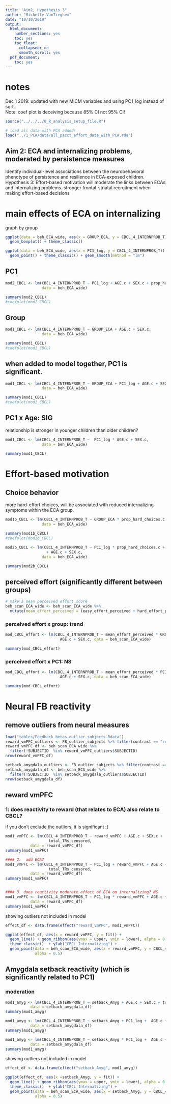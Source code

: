 ```yaml
---
title: "Aim2, Hypothesis 3"
author: "Michelle.VanTieghem"
date: "10/10/2019"
output:
  html_document:
    number_sections: yes
    toc: yes
    toc_float:
      collapsed: no
      smooth_scroll: yes
  pdf_document:
    toc: yes
---
```


# notes 
Dec 1 2019: updated with new MICM variables and using PC1_log instead of sqrt. \
Note: coef plot is deceiving because 85% CI not 95% CI!



```r
source("../../../0_R_analysis_setup_file.R")
```

```r
# load all data with PCA added!
load("../1_PCA/data/all_pacct_effort_data_with_PCA.rda")
```


## Aim 2: ECA and internalizing problems, moderated by persistence measures 
Identify individual-level associations between the neurobehavioral phenotype of persistence and resilience in ECA-exposed children. Hypothesis 3: Effort-based motivation will moderate the links between ECAs and internalizing problems. stronger frontal-striatal recruitment when making effort-based decisions


# main effects of ECA on internalizing
graph by group 
```r

ggplot(data = beh_ECA_wide, aes(x = GROUP_ECA, y = CBCL_4_INTERNPROB_T)) + 
  geom_boxplot() + theme_classic()
```

```r
ggplot(data = beh_ECA_wide, aes(x = PC1_log, y = CBCL_4_INTERNPROB_T)) + 
  geom_point() + theme_classic() + geom_smooth(method = "lm")
```

## PC1
```r
mod2_CBCL <- lm(CBCL_4_INTERNPROB_T ~ PC1_log + AGE.c + SEX.c + prop_hard_choices.c, 
                data = beh_ECA_wide)

summary(mod2_CBCL)
#coefplot(mod2_CBCL)
```

## Group 
```r
mod1_CBCL <- lm(CBCL_4_INTERNPROB_T ~ GROUP_ECA + AGE.c + SEX.c, 
                data = beh_ECA_wide)

summary(mod1_CBCL)
#coefplot(mod1_CBCL)
```

## when added to model together, PC1 is significant. 
```r

mod1_CBCL <- lm(CBCL_4_INTERNPROB_T ~ GROUP_ECA + PC1_log + AGE.c + SEX.c, 
                data = beh_ECA_wide)

summary(mod1_CBCL)
#coefplot(mod1_CBCL)
```

## PC1 x Age: SIG
relationship is stronger in younger children than older children?
```r

mod1_CBCL <- lm(CBCL_4_INTERNPROB_T ~  PC1_log * AGE.c + SEX.c, 
                data = beh_ECA_wide)

summary(mod1_CBCL)
```


# Effort-based motivation 
## Choice behavior 
more hard-effort choices, will be associated with reduced internalizing symptoms within the ECA group. 

```r
mod1b_CBCL <- lm(CBCL_4_INTERNPROB_T ~ GROUP_ECA * prop_hard_choices.c + AGE.c + SEX.c, 
                data = beh_ECA_wide)

summary(mod1b_CBCL)
#coefplot(mod1b_CBCL)
```

```r
mod2b_CBCL <- lm(CBCL_4_INTERNPROB_T ~ PC1_log * prop_hard_choices.c +
                  + AGE.c + SEX.c, 
                data = beh_ECA_wide)

summary(mod2b_CBCL)
```



## perceived effort (significantly different between groups)
```r
# make a mean perceived effort score
beh_scan_ECA_wide <- beh_scan_ECA_wide %>%
  mutate(mean_effort_perceived = (easy_effort_perceived + hard_effort_perceived)/2)

```

### perceived effort x group: trend
```r
mod_CBCL_effort <- lm(CBCL_4_INTERNPROB_T ~ mean_effort_perceived * GROUP_ECA + 
                        AGE.c + SEX.c, data = beh_scan_ECA_wide)

summary(mod_CBCL_effort)
```

### perceived effort x PC1: NS
```r
mod_CBCL_effort <- lm(CBCL_4_INTERNPROB_T ~ mean_effort_perceived * PC1_log + 
                        AGE.c + SEX.c, data = beh_scan_ECA_wide)

summary(mod_CBCL_effort)
```

# Neural FB reactivity 
## remove outliers from neural measures
```r
load("tables/Feedback_betas_outlier_subjects.Rdata")
reward_vmPFC_outliers <- FB_outlier_subjects %>% filter(contrast == "reward" & ROI == "vmPFC")
reward_vmPFC_df <- beh_scan_ECA_wide %>% 
  filter(!SUBJECTID  %in% reward_vmPFC_outliers$SUBJECTID)
nrow(reward_vmPFC_df)

setback_amygdala_outliers <- FB_outlier_subjects %>% filter(contrast == "setback" & ROI == "Amyg")
setback_amygdala_df <- beh_scan_ECA_wide %>% 
  filter(!SUBJECTID  %in% setback_amygdala_outliers$SUBJECTID)
nrow(setback_amygdala_df)

```


## reward vmPFC
### 1:  does reactivity to  reward (that relates to ECA) also relate to CBCL? 
if you don't exclude the outliers, it is significant :( 
```r
mod1_vmPFC <- lm(CBCL_4_INTERNPROB_T ~ reward_vmPFC + AGE.c + SEX.c + 
                   total_TRs_censored, 
           data = reward_vmPFC_df)
summary(mod1_vmPFC)

#### 2:  add ECA? 
mod1_vmPFC <- lm(CBCL_4_INTERNPROB_T ~ PC1_log + reward_vmPFC + AGE.c + SEX.c + 
                   total_TRs_censored, 
           data = reward_vmPFC_df)
summary(mod1_vmPFC)


#### 3. does reactivity moderate effect of ECA on internalizing? NS
mod1_vmPFC <- lm(CBCL_4_INTERNPROB_T ~ PC1_log * reward_vmPFC + AGE.c + SEX.c, 
           data = reward_vmPFC_df)
summary(mod1_vmPFC)
```


showing outliers not included in model
```r
effect_df <- data.frame(effect("reward_vmPFC", mod1_vmPFC))

ggplot(effect_df, aes(x = reward_vmPFC, y = fit)) + 
  geom_line() + geom_ribbon(aes(ymax = upper, ymin = lower), alpha = 0.3)  + 
  theme_classic()  + ylab("CBCL Internalizing") + 
  geom_point(data = beh_scan_ECA_wide, aes(x = reward_vmPFC, y = CBCL_4_INTERNPROB_T), 
             alpha = 0.5)
```

## Amygdala setback reactivity (which is significantly related to PC1)
### moderation
```r
mod1_amyg <- lm(CBCL_4_INTERNPROB_T ~ setback_Amyg + AGE.c + SEX.c + total_TRs_censored, 
           data = setback_amygdala_df)
summary(mod1_amyg)

mod1_amyg <- lm(CBCL_4_INTERNPROB_T ~ setback_Amyg + PC1_log +  AGE.c + SEX.c + total_TRs_censored, 
           data = setback_amygdala_df)
summary(mod1_amyg)

mod1_amyg <- lm(CBCL_4_INTERNPROB_T ~ setback_Amyg * PC1_log +  AGE.c + SEX.c + total_TRs_censored, 
           data = setback_amygdala_df)
summary(mod1_amyg)

```


showing outliers not included in model
```r
effect_df <- data.frame(effect("setback_Amyg", mod1_amyg))

ggplot(effect_df, aes(x =setback_Amyg, y = fit)) + 
  geom_line() + geom_ribbon(aes(ymax = upper, ymin = lower), alpha = 0.3)  + 
  theme_classic()  + ylab("CBCL Internalizing") + 
  geom_point(data = beh_scan_ECA_wide, aes(x = setback_Amyg, y = CBCL_4_INTERNPROB_T), 
             alpha = 0.5)
```
